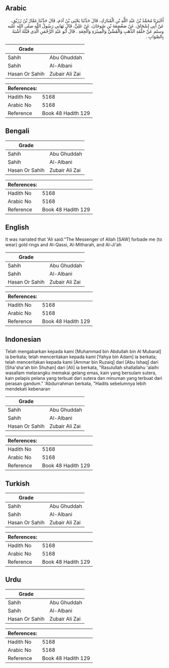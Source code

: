 ## Arabic


<div dir="rtl" lang="ar" style={{fontSize:'larger',backgroundColor:'#f8f9fa',padding:20}}>
أَخْبَرَنَا مُحَمَّدُ بْنُ عَبْدِ اللَّهِ بْنِ الْمُبَارَكِ، قَالَ حَدَّثَنَا يَحْيَى بْنُ آدَمَ، قَالَ حَدَّثَنَا عَمَّارُ بْنُ رُزَيْقٍ، عَنْ أَبِي إِسْحَاقَ، عَنْ صَعْصَعَةَ بْنِ صُوحَانَ، عَنْ عَلِيٍّ، قَالَ نَهَانِي رَسُولُ اللَّهِ صلى الله عليه وسلم عَنْ حَلْقَةِ الذَّهَبِ وَالْقَسِّيِّ وَالْمِيثَرَةِ وَالْجِعَةِ ‏.‏ قَالَ أَبُو عَبْدِ الرَّحْمَنِ الَّذِي قَبْلَهُ أَشْبَهُ بِالصَّوَابِ ‏.‏
</div>
<div style={{backgroundColor:'#f8f9fa',padding:20, marginBottom: 10}}><table> <thead> <tr> <th>Grade</th> <th></th> </tr> </thead> <tbody> <tr><td>Sahih</td><td>Abu Ghuddah</td></tr><tr><td>Sahih</td><td>Al-Albani</td></tr><tr><td>Hasan Or Sahih</td><td>Zubair Ali Zai</td></tr></tbody></table><table> <thead> <tr> <th>References:</th> <th></th> </tr> </thead> <tbody><tr><td>Hadith No</td><td>5168</td></tr><tr><td>Arabic No</td><td>5168</td></tr><tr><td>Reference</td><td>Book 48 Hadith 129</td></tr></tbody></table></div>

## Bengali


<div dir="ltr" lang="bn" style={{fontSize:'larger',backgroundColor:'#f8f9fa',padding:20}}>

</div>
<div style={{backgroundColor:'#f8f9fa',padding:20, marginBottom: 10}}><table> <thead> <tr> <th>Grade</th> <th></th> </tr> </thead> <tbody> <tr><td>Sahih</td><td>Abu Ghuddah</td></tr><tr><td>Sahih</td><td>Al-Albani</td></tr><tr><td>Hasan Or Sahih</td><td>Zubair Ali Zai</td></tr></tbody></table><table> <thead> <tr> <th>References:</th> <th></th> </tr> </thead> <tbody><tr><td>Hadith No</td><td>5168</td></tr><tr><td>Arabic No</td><td>5168</td></tr><tr><td>Reference</td><td>Book 48 Hadith 129</td></tr></tbody></table></div>

## English


<div dir="ltr" lang="en" style={{fontSize:'larger',backgroundColor:'#f8f9fa',padding:20}}>
It was narrated that 'Ali said:"The Messenger of Allah [SAW] forbade me (to wear) gold rings and Al-Qassi, Al-Mitharah, and Al-Ji'ah
</div>
<div style={{backgroundColor:'#f8f9fa',padding:20, marginBottom: 10}}><table> <thead> <tr> <th>Grade</th> <th></th> </tr> </thead> <tbody> <tr><td>Sahih</td><td>Abu Ghuddah</td></tr><tr><td>Sahih</td><td>Al-Albani</td></tr><tr><td>Hasan Or Sahih</td><td>Zubair Ali Zai</td></tr></tbody></table><table> <thead> <tr> <th>References:</th> <th></th> </tr> </thead> <tbody><tr><td>Hadith No</td><td>5168</td></tr><tr><td>Arabic No</td><td>5168</td></tr><tr><td>Reference</td><td>Book 48 Hadith 129</td></tr></tbody></table></div>

## Indonesian


<div dir="ltr" lang="id" style={{fontSize:'larger',backgroundColor:'#f8f9fa',padding:20}}>
Telah mengabarkan kepada kami [Muhammad bin Abdullah bin Al Mubaral] ia berkata; telah menceritakan kepada kami [Yahya bin Adam] ia berkata; telah menceritakan kepada kami [Ammar bin Ruzaiq] dari [Abu Ishaq] dari [Sha'sha'ah bin Shuhan] dari [Ali] ia berkata, "Rasulullah shallallahu 'alaihi wasallam melarangku memakai gelang emas, kain yang bersulam sutera, kain pelapis pelana yang terbuat dari sutera dan minuman yang terbuat dari perasan gandum." 'Abdurrahman berkata, "Hadits sebelumnya lebih mendekati kebenaran
</div>
<div style={{backgroundColor:'#f8f9fa',padding:20, marginBottom: 10}}><table> <thead> <tr> <th>Grade</th> <th></th> </tr> </thead> <tbody> <tr><td>Sahih</td><td>Abu Ghuddah</td></tr><tr><td>Sahih</td><td>Al-Albani</td></tr><tr><td>Hasan Or Sahih</td><td>Zubair Ali Zai</td></tr></tbody></table><table> <thead> <tr> <th>References:</th> <th></th> </tr> </thead> <tbody><tr><td>Hadith No</td><td>5168</td></tr><tr><td>Arabic No</td><td>5168</td></tr><tr><td>Reference</td><td>Book 48 Hadith 129</td></tr></tbody></table></div>

## Turkish


<div dir="ltr" lang="tr" style={{fontSize:'larger',backgroundColor:'#f8f9fa',padding:20}}>

</div>
<div style={{backgroundColor:'#f8f9fa',padding:20, marginBottom: 10}}><table> <thead> <tr> <th>Grade</th> <th></th> </tr> </thead> <tbody> <tr><td>Sahih</td><td>Abu Ghuddah</td></tr><tr><td>Sahih</td><td>Al-Albani</td></tr><tr><td>Hasan Or Sahih</td><td>Zubair Ali Zai</td></tr></tbody></table><table> <thead> <tr> <th>References:</th> <th></th> </tr> </thead> <tbody><tr><td>Hadith No</td><td>5168</td></tr><tr><td>Arabic No</td><td>5168</td></tr><tr><td>Reference</td><td>Book 48 Hadith 129</td></tr></tbody></table></div>

## Urdu


<div dir="rtl" lang="ur" style={{fontSize:'larger',backgroundColor:'#f8f9fa',padding:20}}>

</div>
<div style={{backgroundColor:'#f8f9fa',padding:20, marginBottom: 10}}><table> <thead> <tr> <th>Grade</th> <th></th> </tr> </thead> <tbody> <tr><td>Sahih</td><td>Abu Ghuddah</td></tr><tr><td>Sahih</td><td>Al-Albani</td></tr><tr><td>Hasan Or Sahih</td><td>Zubair Ali Zai</td></tr></tbody></table><table> <thead> <tr> <th>References:</th> <th></th> </tr> </thead> <tbody><tr><td>Hadith No</td><td>5168</td></tr><tr><td>Arabic No</td><td>5168</td></tr><tr><td>Reference</td><td>Book 48 Hadith 129</td></tr></tbody></table></div>